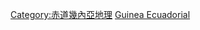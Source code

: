 {{Commonscat|Rivers of Equatorial Guinea}}

[[Category:赤道幾內亞地理|Category:赤道幾內亞地理]]
[[Category:非洲各国河流|Guinea Ecuadorial]]